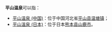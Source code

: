 '''平山温泉'''可以指：
*[[平山温泉_(中国)|平山温泉 (中国)]]：位于中国河北省[[平山县|平山县]][[温塘镇_(平山县)|温塘镇]]；
*[[平山溫泉_(日本)|平山溫泉 (日本)]]：位于日本[[熊本县|熊本县]][[山鹿市|山鹿市]]。

{{disambig|cat=四字地名消歧义|P}}